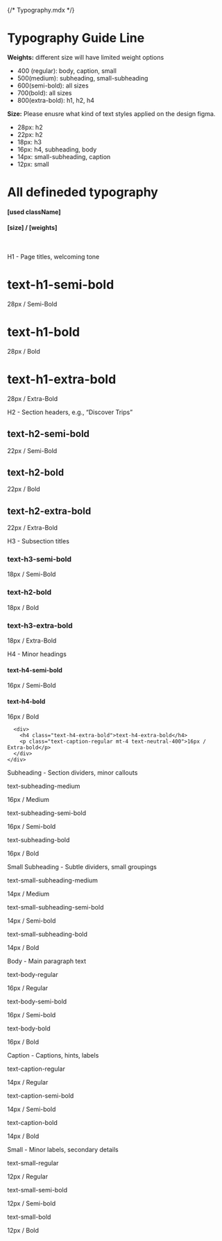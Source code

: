 {/* Typography.mdx */}



<Meta title="System/Typography" />

# Typography Guide Line

**Weights:** different size will have limited weight options
- 400 (regular): body, caption, small
- 500(medium): subheading, small-subheading
- 600(semi-bold): all sizes
- 700(bold): all sizes
- 800(extra-bold): h1, h2, h4

**Size:** Please enusre what kind of text styles applied on the design figma.
- 28px: h2 
- 22px: h2 
- 18px: h3 
- 16px: h4, subheading, body
- 14px: small-subheading, caption
- 12px: small

# All defineded typography
#### [used className]
#### [size] / [weights]  
<br />

<Unstyled>
<div class="space-y-12">
  <div>
    <p class="text-sm text-gray-400">H1 - Page titles, welcoming tone</p>
    <div class="border-t border-gray-200 my-4"></div>
    <div class="grid grid-cols-3 gap-4 mt-2">
      <div>
        <h1 class="text-h1-semi-bold">text-h1-semi-bold</h1>
        <p class="text-caption-regular mt-4 text-neutral-400">28px / Semi-Bold</p>
      </div>
      <div>
        <h1 class="text-h1-bold">text-h1-bold</h1>
        <p class="text-caption-regular mt-4 text-neutral-400">28px / Bold</p>
      </div>
      <div>
        <h1 class="text-h1-extra-bold">text-h1-extra-bold</h1>
        <p class="text-caption-regular mt-4 text-neutral-400">28px / Extra-Bold</p>
      </div>
    </div>
  </div>

  <div>
    <p class="text-sm text-gray-400">H2 - Section headers, e.g., “Discover Trips”</p>
    <div class="border-t border-gray-200 my-4"></div>
    <div class="grid grid-cols-3 gap-4 mt-2">
      <div>
        <h2 class="text-h2-semi-bold">text-h2-semi-bold</h2>
        <p class="text-caption-regular mt-4 text-neutral-400">22px / Semi-Bold</p>
      </div>
      <div>
        <h2 class="text-h2-bold">text-h2-bold</h2>
        <p class="text-caption-regular mt-4 text-neutral-400">22px / Bold</p>
      </div>
      <div>
        <h2 class="text-h2-extra-bold">text-h2-extra-bold</h2>
        <p class="text-caption-regular mt-4 text-neutral-400">22px / Extra-Bold</p>
      </div>
    </div>
  </div>

  <div>
    <p class="text-sm text-gray-400">H3 - Subsection titles</p>
    <div class="border-t border-gray-200 my-4"></div>
    <div class="grid grid-cols-3 gap-4 mt-2">
      <div>
        <h3 class="text-h3-semi-bold">text-h3-semi-bold</h3>
        <p class="text-caption-regular mt-4 text-neutral-400">18px / Semi-Bold</p>
      </div>
      <div>
        <h3 class="text-h3-bold">text-h2-bold</h3>
        <p class="text-caption-regular mt-4 text-neutral-400">18px / Bold</p>
      </div>
      <div>
        <h3 class="text-h3-extra-bold">text-h3-extra-bold</h3>
        <p class="text-caption-regular mt-4 text-neutral-400">18px / Extra-Bold</p>
      </div>
    </div>
  </div>

  <div>
    <p class="text-sm text-gray-400">H4 - Minor headings</p>
    <div class="border-t border-gray-200 my-4"></div>
    <div class="grid grid-cols-3 gap-4 mt-2">      
      <div>
        <h4 class="text-h4-semi-bold">text-h4-semi-bold</h4>
        <p class="text-caption-regular mt-4 text-neutral-400">16px / Semi-Bold</p>
      </div>
      <div>
        <h4 class="text-h4-bold">text-h4-bold</h4>
        <p class="text-caption-regular mt-4 text-neutral-400">16px / Bold</p>
      </div>

      <div>
        <h4 class="text-h4-extra-bold">text-h4-extra-bold</h4>
        <p class="text-caption-regular mt-4 text-neutral-400">16px / Extra-bold</p>
      </div>
    </div>
  </div>

  <div>
    <p class="text-sm text-gray-400">Subheading - Section dividers, minor callouts</p>
    <div class="border-t border-gray-200 my-4"></div>
    <div class="grid grid-cols-3 gap-4 mt-2">
      <div>
        <p class="text-subheading-medium">text-subheading-medium</p>
        <p class="text-caption-regular mt-4 text-neutral-400">16px / Medium</p>
      </div>
      <div>
        <p class="text-subheading-semi-bold">text-subheading-semi-bold</p>
        <p class="text-caption-regular mt-4 text-neutral-400">16px / Semi-bold</p>
      </div>
      <div>
        <p class="text-subheading-medium">text-subheading-bold</p>
        <p class="text-caption-regular mt-4 text-neutral-400">16px / Bold</p>
      </div>
    </div>
  </div>

  <div>
    <p class="text-sm text-gray-400">Small Subheading - Subtle dividers, small groupings</p>
    <div class="border-t border-gray-200 my-4"></div>
    <div class="grid grid-cols-3 gap-4 mt-2">
      <div>
        <p class="text-small-subheading-medium">text-small-subheading-medium</p>
        <p class="text-caption-regular mt-4 text-neutral-400">14px / Medium</p>
      </div>
      <div>
        <p class="text-small-subheading-semi-bold">text-small-subheading-semi-bold</p>
        <p class="text-caption-regular mt-4 text-neutral-400">14px / Semi-bold</p>
      </div>
      <div>
        <p class="text-small-subheading-bold">text-small-subheading-bold</p>
        <p class="text-caption-regular mt-4 text-neutral-400">14px / Bold</p>
      </div>
    </div>
  </div>

  <div>
    <p class="text-sm text-gray-400">Body - Main paragraph text</p>
    <div class="border-t border-gray-200 my-4"></div>
    <div class="grid grid-cols-3 gap-4 mt-2">
      <div>
        <p class="text-body-regular">text-body-regular</p>
        <p class="text-caption-regular mt-4 text-neutral-400">16px / Regular</p>
      </div>
      <div>
        <p class="text-body-semi-bold">text-body-semi-bold</p>
        <p class="text-caption-regular mt-4 text-neutral-400">16px / Semi-bold</p>
      </div>
      <div>
        <p class="text-body-bold">text-body-bold</p>
        <p class="text-caption-regular mt-4 text-neutral-400">16px / Bold</p>
      </div>
    </div>
  </div>

  <div>
    <p class="text-sm text-gray-400">Caption - Captions, hints, labels</p>
    <div class="border-t border-gray-200 my-4"></div>
    <div class="grid grid-cols-3 gap-4 mt-2">
      <div>
        <p class="text-caption-regular">text-caption-regular</p>
        <p class="text-caption-regular mt-4 text-neutral-400">14px / Regular</p>
      </div>
      <div>
        <p class="text-caption-semi-bold">text-caption-semi-bold</p>
        <p class="text-caption-regular mt-4 text-neutral-400">14px / Semi-bold</p>
      </div>
      <div>
        <p class="text-caption-bold">text-caption-bold</p>
        <p class="text-caption-regular mt-4 text-neutral-400">14px / Bold</p>
      </div>
    </div>
  </div>

  <div>
    <p class="text-sm text-gray-400">Small - Minor labels, secondary details</p>
    <div class="border-t border-gray-200 my-4"></div>
    <div class="grid grid-cols-3 gap-4 mt-2">
      <div>
        <p class="text-small-regular">text-small-regular</p>
        <p class="text-caption-regular mt-4 text-neutral-400">12px / Regular</p>
      </div>
      <div>
        <p class="text-small-semi-bold">text-small-semi-bold</p>
        <p class="text-caption-regular mt-4 text-neutral-400">12px / Semi-bold</p>
      </div>
      <div>
        <p class="text-small-bold">text-small-bold</p>
        <p class="text-caption-regular mt-4 text-neutral-400">12px / Bold</p>
      </div>
    </div>
  </div>
</div>

</Unstyled>
